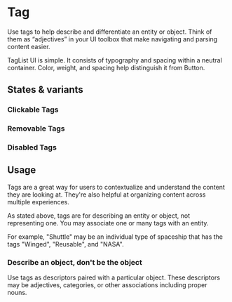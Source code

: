 
<Meta anchor />

# Tag

Use tags to help describe and differentiate an entity or object. Think of them as “adjectives” in your UI toolbox that make navigating and parsing content easier.

TagList UI is simple. It consists of typography and spacing within a neutral container. Color, weight, and spacing help distinguish it from Button.

<Canvas>
  <Story id="mui-components-tag--default" />
</Canvas>

<Canvas>
  <Story id="mui-components-tag--list" />
</Canvas>

## States & variants

### Clickable Tags

<Canvas>
  <Story id="mui-components-tag--clickable" />
</Canvas>

### Removable Tags

<Canvas>
  <Story id="mui-components-tag--removable" />
</Canvas>

### Disabled Tags

<Canvas>
  <Story id="mui-components-tag--disabled" />
</Canvas>

## Usage

Tags are a great way for users to contextualize and understand the content they are looking at. They're also helpful at organizing content across multiple experiences.

As stated above, tags are for describing an entity or object, not representing one. You may associate one or many tags with an entity.

For example, "Shuttle" may be an individual type of spaceship that has the tags "Winged", "Reusable", and "NASA".

### Describe an object, don't be the object

Use tags as descriptors paired with a particular object. These descriptors may be adjectives, categories, or other associations including proper nouns.
